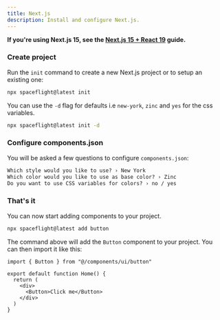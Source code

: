 ```yaml
---
title: Next.js
description: Install and configure Next.js.
---
```


<Callout>

**If you're using Next.js 15, see the [Next.js 15 + React 19](/docs/react-19) guide.**

</Callout>

<Steps>

### Create project

Run the `init` command to create a new Next.js project or to setup an existing one:

```bash
npx spaceflight@latest init
```

<Callout className="mt-4">

You can use the `-d` flag for defaults i.e `new-york`, `zinc` and `yes` for the css variables.

```bash
npx spaceflight@latest init -d
```

</Callout>

### Configure components.json

You will be asked a few questions to configure `components.json`:

```txt showLineNumbers
Which style would you like to use? › New York
Which color would you like to use as base color? › Zinc
Do you want to use CSS variables for colors? › no / yes
```

### That's it

You can now start adding components to your project.

```bash
npx spaceflight@latest add button
```

The command above will add the `Button` component to your project. You can then import it like this:

```tsx {1,6} showLineNumbers
import { Button } from "@/components/ui/button"

export default function Home() {
  return (
    <div>
      <Button>Click me</Button>
    </div>
  )
}
```

</Steps>
